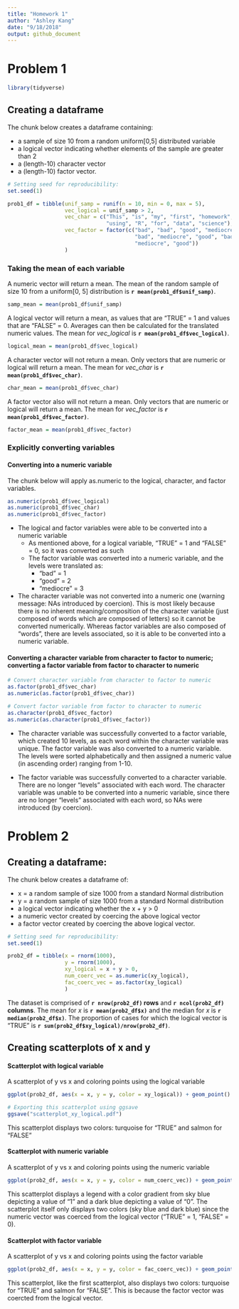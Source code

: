 ```yaml
---
title: "Homework 1"
author: "Ashley Kang"
date: "9/18/2018"
output: github_document
---
```


# Problem 1

```r
library(tidyverse)
```

## Creating a dataframe
The chunk below creates a dataframe containing: 

* a sample of size 10 from a random uniform[0,5] distributed variable 
* a logical vector indicating whether elements of the sample are greater than 2 
* a (length-10) character vector 
* a (length-10) factor vector.

```r
# Setting seed for reproducibility:
set.seed(1)

prob1_df = tibble(unif_samp = runif(n = 10, min = 0, max = 5), 
                  vec_logical = unif_samp > 2, 
                  vec_char = c("This", "is", "my", "first", "homework", 
                               "using", "R", "for", "data", "science"), 
                  vec_factor = factor(c("bad", "bad", "good", "mediocre", 
                                        "bad", "mediocre", "good", "bad", 
                                        "mediocre", "good"))
                  )


```

### Taking the mean of each variable

A numeric vector will return a mean. The mean of the random sample of size 10 from a uniform[0, 5] distribution is **`r mean(prob1_df$unif_samp)`**.
```r
samp_mean = mean(prob1_df$unif_samp)
```

A logical vector will return a mean, as values that are "TRUE" = 1 and values that are "FALSE" = 0. Averages can then be calculated for the translated numeric values. The mean for *vec_logical* is **`r mean(prob1_df$vec_logical)`**. 
```r
logical_mean = mean(prob1_df$vec_logical)
```

A character vector will not return a mean. Only vectors that are numeric or logical will return a mean. The mean for *vec_char* is **`r mean(prob1_df$vec_char)`**. 
```r
char_mean = mean(prob1_df$vec_char)
```

A factor vector also will not return a mean. Only vectors that are numeric or logical will return a mean. The mean for *vec_factor* is **`r mean(prob1_df$vec_factor)`**. 
```r
factor_mean = mean(prob1_df$vec_factor)
```


### Explicitly converting variables

#### Converting into a numeric variable
The chunk below will apply as.numeric to the logical, character, and factor variables.

```r
as.numeric(prob1_df$vec_logical)
as.numeric(prob1_df$vec_char)
as.numeric(prob1_df$vec_factor)
```

* The logical and factor variables were able to be converted into a numeric variable
    * As mentioned above, for a logical variable, "TRUE" = 1 and "FALSE" = 0, so it was converted as such
    * The factor variable was converted into a numeric variable, and the levels were translated as:
        * "bad" = 1
        * "good" = 2
        * "mediocre" = 3
* The character variable was not converted into a numeric one (warning message: NAs introduced by coercion). This is most likely because there is no inherent meaning/composition of the character variable (just composed of words which are composed of letters) so it cannot be converted numerically. Whereas factor variables are also composed of "words", there are levels associated, so it is able to be converted into a numeric variable.

#### Converting a character variable from character to factor to numeric; converting a factor variable from factor to character to numeric

```r
# Convert character variable from character to factor to numeric
as.factor(prob1_df$vec_char)
as.numeric(as.factor(prob1_df$vec_char))

# Convert factor variable from factor to character to numeric
as.character(prob1_df$vec_factor)
as.numeric(as.character(prob1_df$vec_factor))
```

* The character variable was successfully converted to a factor variable, which created 10 levels, as each word within the character variable was unique. The factor variable was also converted to a numeric variable. The levels were sorted alphabetically and then assigned a numeric value (in ascending order) ranging from 1-10.

* The factor variable was successfully converted to a character variable. There are no longer "levels" associated with each word. The character variable was unable to be converted into a numeric variable, since there are no longer "levels" associated with each word, so NAs were introduced (by coercion).



# Problem 2

## Creating a dataframe:

The chunk below creates a dataframe of: 

* x = a random sample of size 1000 from a standard Normal distribution 
* y = a random sample of size 1000 from a standard Normal distribution 
* a logical vector indicating whether the x + y > 0 
* a numeric vector created by coercing the above logical vector 
* a factor vector created by coercing the above logical vector.

```r

# Setting seed for reproducibility:
set.seed(1)

prob2_df = tibble(x = rnorm(1000), 
                  y = rnorm(1000), 
                  xy_logical = x + y > 0, 
                  num_coerc_vec = as.numeric(xy_logical), 
                  fac_coerc_vec = as.factor(xy_logical)
                  )
```
The dataset is comprised of **`r nrow(prob2_df)` rows** and **`r ncol(prob2_df)` columns**.
The mean for *x* is **`r mean(prob2_df$x)`** and the median for *x* is **`r median(prob2_df$x)`**. 
The proportion of cases for which the logical vector is "TRUE" is **`r sum(prob2_df$xy_logical)/nrow(prob2_df)`**.

## Creating scatterplots of x and y
#### Scatterplot with logical variable
A scatterplot of y vs x and coloring points using the logical variable
```r
ggplot(prob2_df, aes(x = x, y = y, color = xy_logical)) + geom_point()

# Exporting this scatterplot using ggsave
ggsave("scatterplot_xy_logical.pdf")
```
This scatterplot displays two colors: turquoise for "TRUE" and salmon for "FALSE"

#### Scatterplot with numeric variable
A scatterplot of y vs x and coloring points using the numeric variable
```r
ggplot(prob2_df, aes(x = x, y = y, color = num_coerc_vec)) + geom_point()

```
This scatterplot displays a legend with a color gradient from sky blue depicting a value of "1" and a dark blue depicting a value of "0". The scatterplot itself only displays two colors (sky blue and dark blue) since the numeric vector was coerced from the logical vector ("TRUE" = 1, "FALSE" = 0).

#### Scatterplot with factor variable
A scatterplot of y vs x and coloring points using the factor variable
```r
ggplot(prob2_df, aes(x = x, y = y, color = fac_coerc_vec)) + geom_point()
```
This scatterplot, like the first scatterplot, also displays two colors: turquoise for "TRUE" and salmon for "FALSE". This is because the factor vector was coercted from the logical vector.


